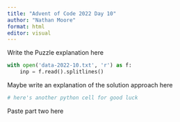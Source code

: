 ```yaml
---
title: "Advent of Code 2022 Day 10"
author: "Nathan Moore"
format: html
editor: visual
---
```


Write the Puzzle explanation here

```python

with open('data-2022-10.txt', 'r') as f:
    inp = f.read().splitlines()

```

Maybe write an explanation of the solution approach here

```python
# here's another python cell for good luck

```

Paste part two here
